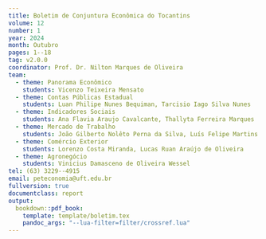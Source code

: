 ```yaml
---
title: Boletim de Conjuntura Econômica do Tocantins
volume: 12
number: 1
year: 2024
month: Outubro
pages: 1--18
tag: v2.0.0
coordinator: Prof. Dr. Nilton Marques de Oliveira
team:
  - theme: Panorama Econômico
    students: Vicenzo Teixeira Mensato
  - theme: Contas Públicas Estadual
    students: Luan Philipe Nunes Bequiman, Tarcisio Iago Silva Nunes
  - theme: Indicadores Sociais
    students: Ana Flavia Araujo Cavalcante, Thallyta Ferreira Marques
  - theme: Mercado de Trabalho
    students: João Gilberto Nolêto Perna da Silva, Luís Felipe Martins França, Melk Marques
  - theme: Comércio Exterior  
    students: Lorenzo Costa Miranda, Lucas Ruan Araújo de Oliveira
  - theme: Agronegócio
    students: Vinicius Damasceno de Oliveira Wessel
tel: (63) 3229--4915
email: peteconomia@uft.edu.br
fullversion: true
documentclass: report
output:
  bookdown::pdf_book:
    template: template/boletim.tex
    pandoc_args: "--lua-filter=filter/crossref.lua"
---
```

